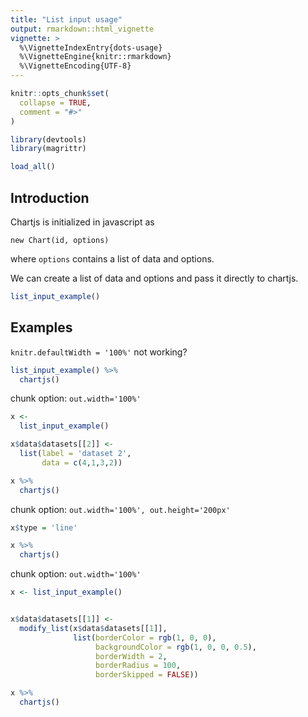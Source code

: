 ```yaml
---
title: "List input usage"
output: rmarkdown::html_vignette
vignette: >
  %\VignetteIndexEntry{dots-usage}
  %\VignetteEngine{knitr::rmarkdown}
  %\VignetteEncoding{UTF-8}
---
```


```r
knitr::opts_chunk$set(
  collapse = TRUE,
  comment = "#>"
)
```

```r
library(devtools)
library(magrittr)

load_all()
```

## Introduction

Chartjs is initialized in javascript as

```
new Chart(id, options)
```
where `options` contains a list of data and options.

We can create a list of data and options and pass it directly to chartjs.

```r
list_input_example()
```

## Examples

`knitr.defaultWidth = '100%'` not working?

```r
list_input_example() %>% 
  chartjs()
```

chunk option: `out.width='100%'`

```r
x <-
  list_input_example()

x$data$datasets[[2]] <-
  list(label = 'dataset 2',
       data = c(4,1,3,2))

x %>% 
  chartjs()
```

chunk option: `out.width='100%', out.height='200px'`

```r
x$type = 'line'

x %>% 
  chartjs()
```

chunk option: `out.width='100%'`

```r
x <- list_input_example()


x$data$datasets[[1]] <-
  modify_list(x$data$datasets[[1]],
              list(borderColor = rgb(1, 0, 0),
                   backgroundColor = rgb(1, 0, 0, 0.5),
                   borderWidth = 2,
                   borderRadius = 100,
                   borderSkipped = FALSE))

x %>% 
  chartjs()
```

